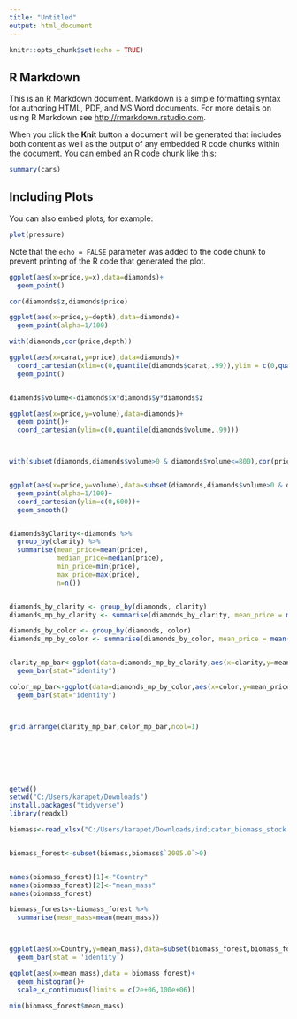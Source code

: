---
title: "Untitled"
output: html_document
---

```{r setup, include=FALSE}
knitr::opts_chunk$set(echo = TRUE)
```

## R Markdown

This is an R Markdown document. Markdown is a simple formatting syntax for authoring HTML, PDF, and MS Word documents. For more details on using R Markdown see <http://rmarkdown.rstudio.com>.

When you click the **Knit** button a document will be generated that includes both content as well as the output of any embedded R code chunks within the document. You can embed an R code chunk like this:

```{r cars}
summary(cars)
```

## Including Plots

You can also embed plots, for example:

```{r pressure, echo=FALSE}
plot(pressure)
```

Note that the `echo = FALSE` parameter was added to the code chunk to prevent printing of the R code that generated the plot.
```{r}

ggplot(aes(x=price,y=x),data=diamonds)+
  geom_point()

cor(diamonds$z,diamonds$price)

ggplot(aes(x=price,y=depth),data=diamonds)+
  geom_point(alpha=1/100)

with(diamonds,cor(price,depth))

ggplot(aes(x=carat,y=price),data=diamonds)+
  coord_cartesian(xlim=c(0,quantile(diamonds$carat,.99)),ylim = c(0,quantile(diamonds$price,.99)))+
  geom_point()


diamonds$volume<-diamonds$x*diamonds$y*diamonds$z

ggplot(aes(x=price,y=volume),data=diamonds)+
  geom_point()+
  coord_cartesian(ylim=c(0,quantile(diamonds$volume,.99)))



with(subset(diamonds,diamonds$volume>0 & diamonds$volume<=800),cor(price,volume))


ggplot(aes(x=price,y=volume),data=subset(diamonds,diamonds$volume>0 & diamonds$volume<=800))+
  geom_point(alpha=1/100)+
  coord_cartesian(ylim=c(0,600))+
  geom_smooth()


diamondsByClarity<-diamonds %>% 
  group_by(clarity) %>% 
  summarise(mean_price=mean(price),
            median_price=median(price),
            min_price=min(price),
            max_price=max(price),
            n=n())


diamonds_by_clarity <- group_by(diamonds, clarity)
diamonds_mp_by_clarity <- summarise(diamonds_by_clarity, mean_price = mean(price))

diamonds_by_color <- group_by(diamonds, color)
diamonds_mp_by_color <- summarise(diamonds_by_color, mean_price = mean(price))


clarity_mp_bar<-ggplot(data=diamonds_mp_by_clarity,aes(x=clarity,y=mean_price))+
  geom_bar(stat="identity")

color_mp_bar<-ggplot(data=diamonds_mp_by_color,aes(x=color,y=mean_price))+
  geom_bar(stat="identity")



grid.arrange(clarity_mp_bar,color_mp_bar,ncol=1)








```


```{r}
getwd()
setwd("C:/Users/karapet/Downloads")
install.packages("tidyverse")
library(readxl)

biomass<-read_xlsx("C:/Users/karapet/Downloads/indicator_biomass_stock.xlsx")


biomass_forest<-subset(biomass,biomass$`2005.0`>0)


names(biomass_forest)[1]<-"Country"
names(biomass_forest)[2]<-"mean_mass"
names(biomass_forest)

biomass_forests<-biomass_forest %>% 
  summarise(mean_mass=mean(mean_mass))



ggplot(aes(x=Country,y=mean_mass),data=subset(biomass_forest,biomass_forests$mean_mass<10000000))+
  geom_bar(stat = 'identity')

ggplot(aes(x=mean_mass),data = biomass_forest)+
  geom_histogram()+
  scale_x_continuous(limits = c(2e+06,100e+06))

min(biomass_forest$mean_mass)
  





```

